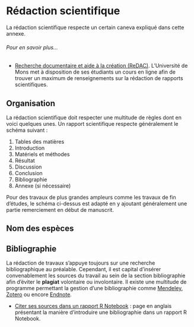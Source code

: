 # Rédaction scientifique {#redaction_scientifique}

La rédaction scientifique respecte un certain caneva expliqué dans cette annexe. 

###### Pour en savoir plus...

- [Recherche documentaire et aide à la création (ReDAC)](https://moodle.umons.ac.be/enrol/index.php?id=5). L'Université de Mons met à disposition de ses étudiants un cours en ligne afin de trouver un maximum de renseignements sur la rédaction de rapports scientifiques.


## Organisation 

La rédaction scientifique doit respecter une multitude de règles dont en voici quelques unes. Un rapport scientifique respecte généralement le schéma suivant :

1. Tables des matières
2. Introduction
3. Matériels et méthodes
4. Résultat
5. Discussion
6. Conclusion
7. Bibliographie
9. Annexe (si nécessaire)

Pour des travaux de plus grandes ampleurs comme les travaux de fin d'études, le schéma ci-dessus est adapté en y ajoutant généralement une partie remerciement en début de manuscrit.

## Nom des espèces

## Bibliographie

La rédaction de travaux s'appuye toujours sur une recherche bibliographique au préalable. Cependant, il est capital d'insérer convenablement les sources du travail au sein de la section bibliographie afin d'éviter le **plagiat** volontaire ou involontaire. Il existe une multitude de programme permettant la gestion d'une bibliographie comme [Mendeley](https://www.mendeley.com/), [Zotero](https://www.zotero.org/) ou encore [Endnote](https://endnote.com/). 


- [Citer ses sources dans un rapport R Notebook](https://rmarkdown.rstudio.com/authoring_bibliographies_and_citations.html#citation_styles) : page en anglais présentant la manière d'introduire une bibliographie dans un rapport R Notebook.




